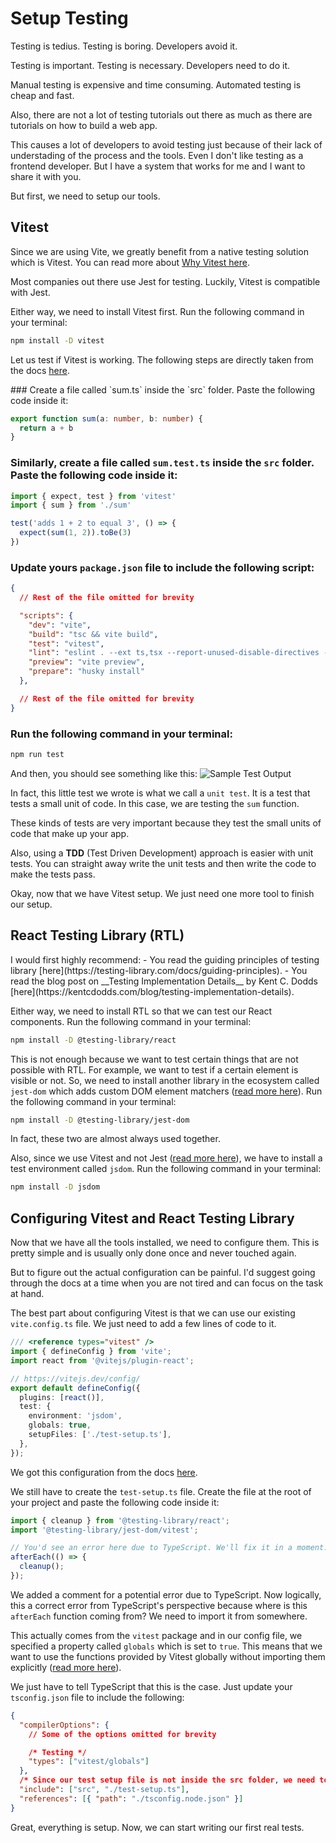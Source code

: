 
# Setup Testing

Testing is tedius. Testing is boring. Developers avoid it.

Testing is important. Testing is necessary. Developers need to do it.

Manual testing is expensive and time consuming. Automated testing is cheap and fast.

Also, there are not a lot of testing tutorials out there as much as there are tutorials on how to build a web app. 

This causes a lot of developers to avoid testing just because of their lack of understading of the process and the tools. Even I don't like testing as a frontend developer. But I have a system that works for me and I want to share it with you. 

But first, we need to setup our tools.

## Vitest

Since we are using Vite, we greatly benefit from a native testing solution which is Vitest. You can read more about [Why Vitest here](https://vitest.dev/guide/why.html). 

Most companies out there use Jest for testing. Luckily, Vitest is compatible with Jest.

Either way, we need to install Vitest first. Run the following command in your terminal:

```sh
npm install -D vitest
```

Let us test if Vitest is working. The following steps are directly taken from the docs [here](https://vitest.dev/guide/#writing-tests).

<Steps>
### Create a file called `sum.ts` inside the `src` folder. Paste the following code inside it:

```ts filename="./src/sum.ts"
export function sum(a: number, b: number) {
  return a + b
}
```

### Similarly, create a file called `sum.test.ts` inside the `src` folder. Paste the following code inside it:

```ts filename="./src/sum.test.ts"
import { expect, test } from 'vitest'
import { sum } from './sum'

test('adds 1 + 2 to equal 3', () => {
  expect(sum(1, 2)).toBe(3)
})
```

### Update yours `package.json` file to include the following script:

```json {7} filename="./package.json"
{
  // Rest of the file omitted for brevity

  "scripts": {
    "dev": "vite",
    "build": "tsc && vite build",
    "test": "vitest",
    "lint": "eslint . --ext ts,tsx --report-unused-disable-directives --max-warnings 0",
    "preview": "vite preview",
    "prepare": "husky install"
  },

  // Rest of the file omitted for brevity
}
```

### Run the following command in your terminal:

```sh
npm run test
```

And then, you should see something like this:
![Sample Test Output](./screenshots/setup-testing-1.png)

</Steps>

In fact, this little test we wrote is what we call a `unit test`. It is a test that tests a small unit of code. In this case, we are testing the `sum` function. 

These kinds of tests are very important because they test the small units of code that make up your app. 

Also, using a __TDD__ (Test Driven Development) approach is easier with unit tests. You can straight away write the unit tests and then write the code to make the tests pass.

Okay, now that we have Vitest setup. We just need one more tool to finish our setup.

## React Testing Library (RTL)

<Callout>
I would first highly recommend: 
- You read the guiding principles of testing library [here](https://testing-library.com/docs/guiding-principles).
- You read the blog post on __Testing Implementation Details__ by Kent C. Dodds [here](https://kentcdodds.com/blog/testing-implementation-details).

</Callout>

Either way, we need to install RTL so that we can test our React components. Run the following command in your terminal:

```sh
npm install -D @testing-library/react
```

This is not enough because we want to test certain things that are not possible with RTL. For example, we want to test if a certain element is visible or not. So, we need to install another library in the ecosystem called `jest-dom` which adds custom DOM element matchers ([read more here](https://testing-library.com/docs/ecosystem-jest-dom)). Run the following command in your terminal:

```sh
npm install -D @testing-library/jest-dom
```

In fact, these two are almost always used together.

Also, since we use Vitest and not Jest ([read more here](https://testing-library.com/docs/react-testing-library/setup#using-without-jest)), we have to install a test environment called `jsdom`. Run the following command in your terminal:

```sh
npm install -D jsdom
```

## Configuring Vitest and React Testing Library

Now that we have all the tools installed, we need to configure them. This is pretty simple and is usually only done once and never touched again.

But to figure out the actual configuration can be painful. I'd suggest going through the docs at a time when you are not tired and can focus on the task at hand.

The best part about configuring Vitest is that we can use our existing `vite.config.ts` file. We just need to add a few lines of code to it.

```ts {1, 8-12} filename="./vite.config.ts"
/// <reference types="vitest" />
import { defineConfig } from 'vite';
import react from '@vitejs/plugin-react';

// https://vitejs.dev/config/
export default defineConfig({
  plugins: [react()],
  test: {
    environment: 'jsdom',
    globals: true,
    setupFiles: ['./test-setup.ts'],
  },
});
```

We got this configuration from the docs [here](https://vitest.dev/config/#configuring-vitest). 

We still have to create the `test-setup.ts` file. Create the file at the root of your project and paste the following code inside it:

```ts {1-7} filename="./test-setup.ts"
import { cleanup } from '@testing-library/react';
import '@testing-library/jest-dom/vitest';

// You'd see an error here due to TypeScript. We'll fix it in a moment.
afterEach(() => { 
  cleanup();
});
```

We added a comment for a potential error due to TypeScript. Now logically, this a correct error from TypeScript's perspective because where is this `afterEach` function coming from? We need to import it from somewhere. 

This actually comes from the `vitest` package and in our config file, we specified a property called `globals` which is set to `true`. This means that we want to use the functions provided by Vitest globally without importing them explicitly ([read more here](https://vitest.dev/config/#globals)).

We just have to tell TypeScript that this is the case. Just update your `tsconfig.json` file to include the following:

```json {5-6, 8-9} filename="./tsconfig.json"
{
  "compilerOptions": {
    // Some of the options omitted for brevity

    /* Testing */
    "types": ["vitest/globals"]
  },
  /* Since our test setup file is not inside the src folder, we need to include it here. */
  "include": ["src", "./test-setup.ts"], 
  "references": [{ "path": "./tsconfig.node.json" }]
}
```

Great, everything is setup. Now, we can start writing our first real tests.